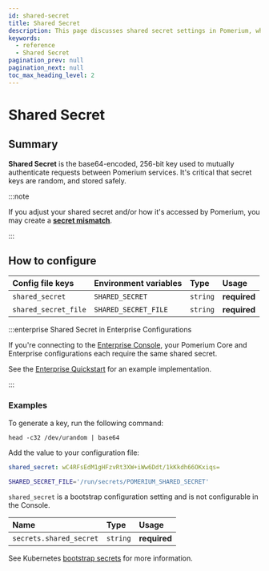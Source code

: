 ```yaml
---
id: shared-secret
title: Shared Secret
description: This page discusses shared secret settings in Pomerium, which are used to mutually authenticate requests between Pomerium services.
keywords:
  - reference
  - Shared Secret
pagination_prev: null
pagination_next: null
toc_max_heading_level: 2
---
```



# Shared Secret

## Summary

**Shared Secret** is the base64-encoded, 256-bit key used to mutually authenticate requests between Pomerium services. It's critical that secret keys are random, and stored safely.

:::note

If you adjust your shared secret and/or how it's accessed by Pomerium, you may create a [**secret mismatch**](/docs/troubleshooting#shared-secret-mismatch).

:::

## How to configure

<Tabs>
<TabItem value="Core" label="Core">

| **Config file keys** | **Environment variables** | **Type** | **Usage**    |
| :------------------- | :------------------------ | :------- | :----------- |
| `shared_secret`      | `SHARED_SECRET`           | `string` | **required** |
| `shared_secret_file` | `SHARED_SECRET_FILE`      | `string` | **required** |

:::enterprise Shared Secret in Enterprise Configurations

If you're connecting to the [Enterprise Console](/docs/deploy/enterprise), your Pomerium Core and Enterprise configurations each require the same shared secret.

See the [Enterprise Quickstart](/docs/deploy/enterprise/quickstart) for an example implementation.

:::

### Examples

To generate a key, run the following command:

```shell
head -c32 /dev/urandom | base64
```

Add the value to your configuration file:

```yaml
shared_secret: wC4RFsEdM1gHFzvRt3XW+iWw6Ddt/1kKkdh66OKxiqs=
```

```bash
SHARED_SECRET_FILE='/run/secrets/POMERIUM_SHARED_SECRET'
```

</TabItem>
<TabItem value="Enterprise" label="Enterprise">

`shared_secret` is a bootstrap configuration setting and is not configurable in the Console.

</TabItem>
<TabItem value="Kubernetes" label="Kubernetes">

| **Name**                | **Type** | **Usage**    |
| :---------------------- | :------- | :----------- |
| `secrets.shared_secret` | `string` | **required** |

See Kubernetes [bootstrap secrets](/docs/deploy/k8s//reference#spec) for more information.

</TabItem>
</Tabs>
